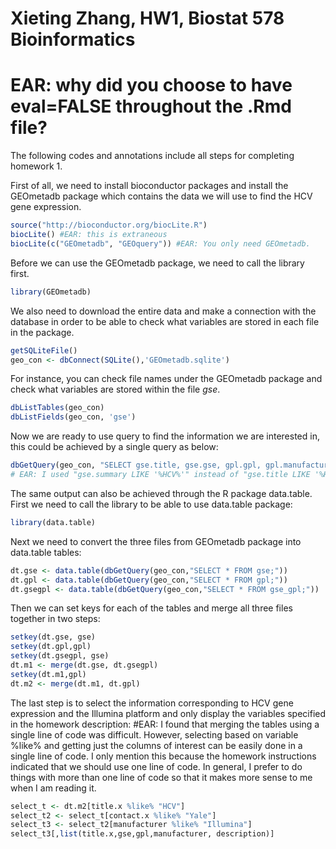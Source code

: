 

Xieting Zhang, HW1, Biostat 578 Bioinformatics
========================================================
# EAR: why did you choose to have eval=FALSE throughout the .Rmd file? 

The following codes and annotations include all steps for completing homework 1.

First of all, we need to install bioconductor packages and install the GEOmetadb package which contains the data
we will use to find the HCV gene expression. 
```r
source("http://bioconductor.org/biocLite.R")
biocLite() #EAR: this is extraneous
biocLite(c("GEOmetadb", "GEOquery")) #EAR: You only need GEOmetadb. 
```

Before we can use the GEOmetadb package, we need to call the library
first. 
```r
library(GEOmetadb)
```

We also need to download the entire data and make a connection with the database in order to be able to check what variables are stored in each file in the package. 

```r
getSQLiteFile()
geo_con <- dbConnect(SQLite(),'GEOmetadb.sqlite')
```

For instance, you can check file names under the GEOmetadb package and check what variables are stored within the file *gse*.
```r
dbListTables(geo_con)
dbListFields(geo_con, 'gse')
```

Now we are ready to use query to find the information we are interested in, this could be achieved by a single query as below:

```r
dbGetQuery(geo_con, "SELECT gse.title, gse.gse, gpl.gpl, gpl.manufacturer, gpl.description FROM (gse JOIN gse_gpl ON gse.gse = gse_gpl.gse) j JOIN  gpl ON j.gpl = gpl.gpl WHERE gse.title LIKE '%HCV%' AND gpl.manufacturer LIKE '%Illumina%' AND gse.contact LIKE '%Yale%';")
# EAR: I used "gse.summary LIKE '%HCV%'" instead of "gse.title LIKE '%HCV%'" and found the second article output from here, plus a different article. I think the other article that I found is used in HW2. 
```

The same output can also be achieved through the R package data.table.
First we need to call the library to be able to use data.table package:

```r
library(data.table)
```

Next we need to convert the three files from GEOmetadb package into data.table tables:

```r
dt.gse <- data.table(dbGetQuery(geo_con,"SELECT * FROM gse;"))
dt.gpl <- data.table(dbGetQuery(geo_con,"SELECT * FROM gpl;"))
dt.gsegpl <- data.table(dbGetQuery(geo_con,"SELECT * FROM gse_gpl;"))
```

Then we can set keys for each of the tables and merge all three files together in two steps:

```r
setkey(dt.gse, gse)
setkey(dt.gpl,gpl)
setkey(dt.gsegpl, gse)
dt.m1 <- merge(dt.gse, dt.gsegpl)
setkey(dt.m1,gpl)
dt.m2 <- merge(dt.m1, dt.gpl)
```

The last step is to select the information corresponding to HCV gene expression and the Illumina platform and only display
the variables specified in the homework description:
#EAR: I found that merging the tables using a single line of code was difficult. However, selecting based on variable %like% and getting just the columns of interest can be easily done in a single line of code. I only mention this because the homework instructions indicated that we should use one line of code. In general, I prefer to do things with more than one line of code so that it makes more sense to me when I am reading it. 
```r
select_t <- dt.m2[title.x %like% "HCV"]
select_t2 <- select_t[contact.x %like% "Yale"]
select_t3 <- select_t2[manufacturer %like% "Illumina"]
select_t3[,list(title.x,gse,gpl,manufacturer, description)]
```